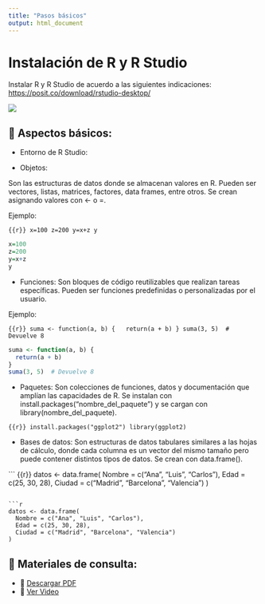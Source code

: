 ```yaml
---
title: "Pasos básicos"
output: html_document
---
```


# Instalación de R y R Studio

Instalar R y R Studio de acuerdo a las siguientes indicaciones: <https://posit.co/download/rstudio-desktop/>

![](ryrstudio.png)

## 🧮 Aspectos básicos:

-   Entorno de R Studio:

-   Objetos: 

Son las estructuras de datos donde se almacenan valores en R. Pueden ser vectores, listas, matrices, factores, data frames, entre otros. Se crean asignando valores con <- o =.

Ejemplo:

``` {{r}}
x=100
z=200
y=x+z
y
```

```r
x=100
z=200
y=x+z
y
```



-   Funciones: Son bloques de código reutilizables que realizan tareas específicas. Pueden ser funciones predefinidas o personalizadas por el usuario.

Ejemplo:

``` {{r}}
suma <- function(a, b) {
  return(a + b)
}
suma(3, 5)  # Devuelve 8
```

```r
suma <- function(a, b) {
  return(a + b)
}
suma(3, 5)  # Devuelve 8
```


-   Paquetes: Son colecciones de funciones, datos y documentación que amplían las capacidades de R. Se instalan con install.packages("nombre_del_paquete") y se cargan con library(nombre_del_paquete).

``` {{r}}
install.packages("ggplot2")
library(ggplot2)
```


-   Bases de datos:  Son estructuras de datos tabulares similares a las hojas de cálculo, donde cada columna es un vector del mismo tamaño pero puede contener distintos tipos de datos. Se crean con data.frame().

``` {{r}}
datos <- data.frame(
  Nombre = c("Ana", "Luis", "Carlos"),
  Edad = c(25, 30, 28),
  Ciudad = c("Madrid", "Barcelona", "Valencia")
)

```

```r
datos <- data.frame(
  Nombre = c("Ana", "Luis", "Carlos"),
  Edad = c(25, 30, 28),
  Ciudad = c("Madrid", "Barcelona", "Valencia")
)

```


## 📂 Materiales de consulta:

- 📜 [Descargar PDF](cursos/semana1_teoria.pdf)\
- 🎥 [Ver Video](https://youtu.be/ejemplo1)
